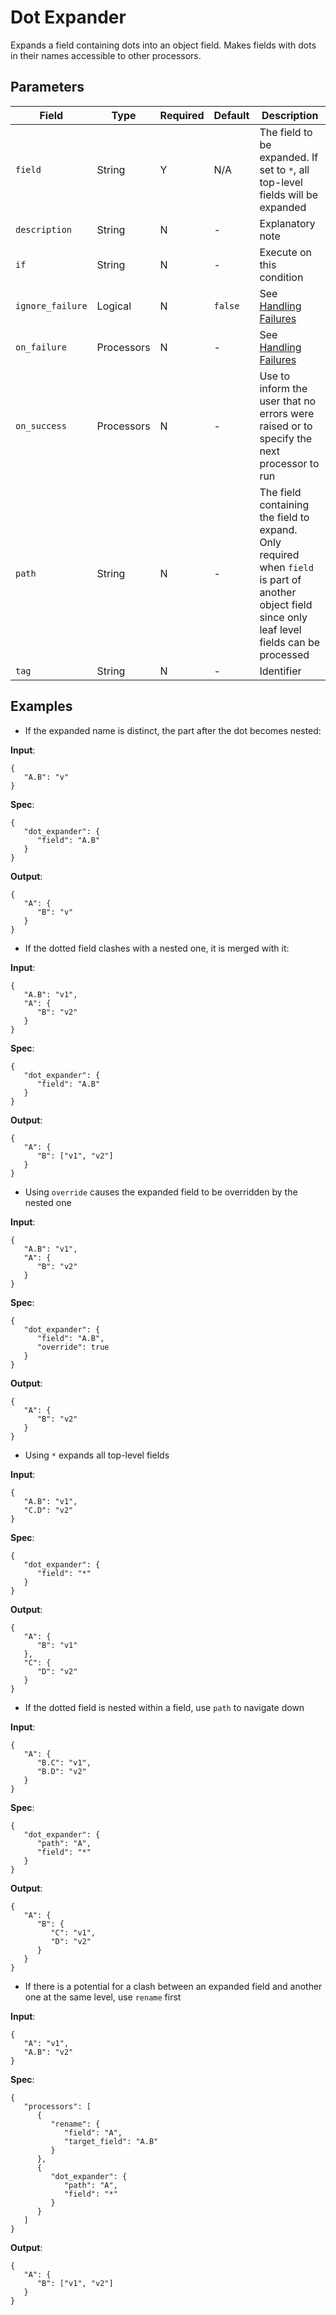 
# Dot Expander

<Synopsis>
Expands a field containing dots into an object field. Makes fields with dots in their names accessible to other processors.
</Synopsis>

## Parameters

|Field|Type|Required|Default|Description|
|---|---|---|---|---|
|`field`|String|Y|N/A|The field to be expanded. If set to `*`, all top-level fields will be expanded|
|`description`|String|N|-|Explanatory note|
|`if`|String|N|-|Execute on this condition|
|`ignore_failure`|Logical|N|`false`|See [Handling Failures](../handling-failures.mdx)|
|`on_failure`|Processors|N|-|See [Handling Failures](../handling-failures.mdx)|
|`on_success`|Processors|N|-|Use to inform the user that no errors were raised or to specify the next processor to run|
|`path`|String|N|-|The field containing the field to expand. Only required when `field` is part of another object field since only leaf level fields can be processed|
|`tag`|String|N|-|Identifier|

## Examples

* If the expanded name is distinct, the part after the dot becomes nested:

**Input**:

```code
{
   "A.B": "v"
}
```

**Spec**:

```code
{
   "dot_expander": {
      "field": "A.B"
   }
}
```

**Output**:

```code
{
   "A": {
      "B": "v"
   }
}
```

* If the dotted field clashes with a nested one, it is merged with it:

**Input**:

```code
{
   "A.B": "v1",
   "A": {
      "B": "v2"
   }
}
```

**Spec**:

```code
{
   "dot_expander": {
      "field": "A.B"
   }
}
```

**Output**:

```code
{
   "A": {
      "B": ["v1", "v2"]
   }
}
```

* Using `override` causes the expanded field to be overridden by the nested one

**Input**:

```code
{
   "A.B": "v1",
   "A": {
      "B": "v2"
   }
}
```

**Spec**:

```code
{
   "dot_expander": {
      "field": "A.B",
      "override": true
   }
}
```

**Output**:

```code
{
   "A": {
      "B": "v2"
   }
}
```

* Using `*` expands all top-level fields

**Input**:

```code
{
   "A.B": "v1",
   "C.D": "v2"
}
```

**Spec**:

```code
{
   "dot_expander": {
      "field": "*"
   }
}
```

**Output**:

```code
{
   "A": {
      "B": "v1"
   },
   "C": {
      "D": "v2"
   }
}
```

* If the dotted field is nested within a field, use `path` to navigate down

**Input**:

```code
{
   "A": {
      "B.C": "v1",
      "B.D": "v2"
   }
}
```

**Spec**:

```code
{
   "dot_expander": {
      "path": "A",
      "field": "*"
   }
}
```

**Output**:

```code
{
   "A": {
      "B": {
         "C": "v1",
         "D": "v2"
      }
   }
}
```

* If there is a potential for a clash between an expanded field and another one at the same level, use `rename` first

**Input**:

```code
{
   "A": "v1",
   "A.B": "v2"
}
```

**Spec**:

```code
{
   "processors": [
      {
         "rename": {
            "field": "A",
            "target_field": "A.B"
         }
      },
      {
         "dot_expander": {
            "path": "A",
            "field": "*"
         }
      }
   ]
}
```

**Output**:

```code
{
   "A": {
      "B": ["v1", "v2"]
   }
}
```
